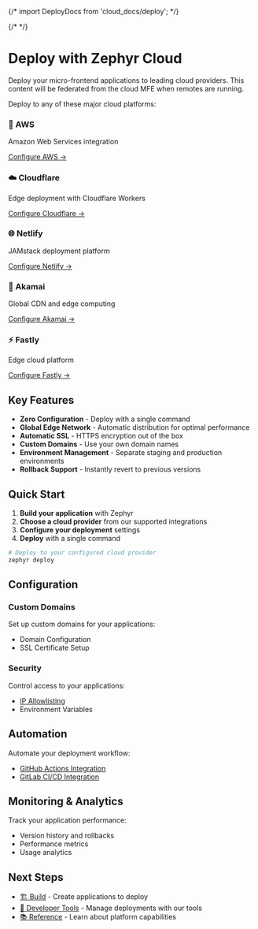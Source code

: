 {/* import DeployDocs from 'cloud_docs/deploy'; */}

{/* <DeployDocs /> */}

# Deploy with Zephyr Cloud

Deploy your micro-frontend applications to leading cloud providers. This content will be federated from the cloud MFE when remotes are running.

Deploy to any of these major cloud platforms:

<div className="grid grid-cols-2 gap-4 mt-6">
  <div className="border rounded-lg p-4">
    <h3>🚀 AWS</h3>
    <p>Amazon Web Services integration</p>
    <a href="/cloud/aws" className="text-blue-600">Configure AWS →</a>
  </div>
  
  <div className="border rounded-lg p-4">
    <h3>☁️ Cloudflare</h3>
    <p>Edge deployment with Cloudflare Workers</p>
    <a href="/cloud/cloudflare" className="text-blue-600">Configure Cloudflare →</a>
  </div>
  
  <div className="border rounded-lg p-4">
    <h3>🌐 Netlify</h3>
    <p>JAMstack deployment platform</p>
    <a href="/cloud/netlify" className="text-blue-600">Configure Netlify →</a>
  </div>
  
  <div className="border rounded-lg p-4">
    <h3>🔷 Akamai</h3>
    <p>Global CDN and edge computing</p>
    <a href="/cloud/akamai" className="text-blue-600">Configure Akamai →</a>
  </div>
  
  <div className="border rounded-lg p-4">
    <h3>⚡ Fastly</h3>
    <p>Edge cloud platform</p>
    <a href="/cloud/fastly" className="text-blue-600">Configure Fastly →</a>
  </div>
</div>

## Key Features

- **Zero Configuration** - Deploy with a single command
- **Global Edge Network** - Automatic distribution for optimal performance
- **Automatic SSL** - HTTPS encryption out of the box
- **Custom Domains** - Use your own domain names
- **Environment Management** - Separate staging and production environments
- **Rollback Support** - Instantly revert to previous versions

## Quick Start

1. **Build your application** with Zephyr
2. **Choose a cloud provider** from our supported integrations
3. **Configure your deployment** settings
4. **Deploy** with a single command

```bash
# Deploy to your configured cloud provider
zephyr deploy
```

## Configuration

### Custom Domains
Set up custom domains for your applications:
- Domain Configuration
- SSL Certificate Setup

### Security
Control access to your applications:
- [IP Allowlisting](/how-to/allow-ip-addresses)
- Environment Variables

## Automation

Automate your deployment workflow:
- [GitHub Actions Integration](/how-to/github-automations)
- [GitLab CI/CD Integration](/how-to/gitlab-automations)

## Monitoring & Analytics

Track your application performance:
- Version history and rollbacks
- Performance metrics
- Usage analytics

## Next Steps

- [🏗️ Build](/build) - Create applications to deploy
- [🔧 Developer Tools](/tools) - Manage deployments with our tools
- [📚 Reference](/reference) - Learn about platform capabilities